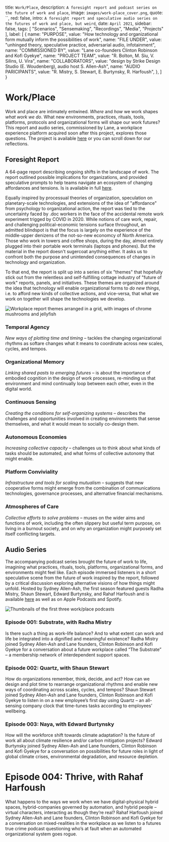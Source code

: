
  title: `Work/Place`,
  description: `A foresight report and podcast series on the future of work and place`,
  image: `images/work-place_cover.png`,
  quote: ``,
  red: false,
  intro: `A foresight report and speculative audio series on the futures of work and place, but weird`,
  date: `April 2021`,
  sidebar: false,
  tags: [
    "Scenarios",
    "Sensemaking",
    "Recordings",
    "Media",
    "Projects"
  ],
  label: [
    {
      name: "PURPOSE",
      value: "How technology and organizational form mutually inform the possibilities of work",
      name: "FILE UNDER",
      value: "unhinged theory, speculative practice, adversarial audio, infotainment",
      name: "COMMISSIONED BY",
      value: "Lane co-founders Clinton Robinson and Kofi Gyekye",
      name: "PROJECT TEAM",
      value: "R. Bolton, M. Siu, V. Silins, U. Vira",
      name: "COLLABORATORS",
      value: "design by Strike Design Studio (E. Woudenberg), audio host S. Allen-Ash",
      name: "AUDIO PARICIPANTS",
      value: "R. Mistry, S. Stewart, E. Burtynsky, R. Harfoush",
    },
  ]
}


# Work/Place

Work and place are intimately entwined. _Where_ and _how_ we work shapes _what work we do_. What new environments, practices, rituals, tools, platforms, protocols and organizational forms will shape our work futures? This report and audio series, commissioned by Lane, a workplace experience platform acquired soon after this project, explores those questions. The project is available [here](https://www.workplace.show/) or you can scroll down for our reflections.

<Label meta={meta} />

## Foresight Report

A 64-page report describing ongoing shifts in the landscape of work. The report outlined possible implications for organizations, and provided speculative prompts to help teams navigate an ecosystem of changing affordances and tensions. Is is available in full [here](https://assets.website-files.com/607494f4196af2355640d3cf/608949256c18731cc5c57c5d_Refactoring-Work-Futures.pdf).

Equally inspired by processual theories of organization, speculation on planetary-scale technologies, and extensions of the idea of "affordance" from psychology to organizational action, the report was tied to the uncertainty faced by .doc workers in the face of the accidental remote work experiment trigged by COVID in 2020. While notions of care work, repair, and challenging political-economic tensions surface throughout, an admitted blindspot is that the focus is largely on the experience of the middle-upper denizens of the not-so-new economcy of North America. Those who work in towers and coffee shops, during the day, almost entirely plugged into their portable work terminals (laptops and phones). But the material in the report doesn't sugercoat anything either. It asks us to confront both the purpose and unintended consequences of changes in technology and organization. 

To that end, the report is split up into a series of six "themes" that hopefully stick out from the relentless and self-fulfilling cottage industry of "future of work" reports, panels, and initiatives. These themes are organized around the idea that technology will enable organizational forms to _do new things_, i.e. to afford new kinds of collective actions, and vice-versa, that what we work on together will shape the technologies we develop.

![Workplace report themes arranged in a grid, with images of chrome mushrooms and jellyfish](images/work-place_themes.png)

### Temporal Agency
_New ways of plotting time and timing_ – tackles the changing organizational rhythms as softare changes what it means to coordinate across new scales, cycles, and
tempos.

### Organizational Memory
_Linking shared pasts to emerging futures_ – is about the importance of embodied cognition in the design of work processes, re-minding us that environment and mind continually loop between each other, even in the digital world.

### Continuous Sensing
_Creating the conditions for self-organizing systems_ – describes the challenges and opportunities involved in creating environments that sense themselves, and what it would mean to socially co-design them.

### Autonomous Economies
_Increasing collective capacity_ – challenges us to think about what kinds of tasks should be automated, and what forms of collective autonomy that might enable.

### Platform Conviviality
_Infrastructure and tools for scaling mutualism_ – suggests that new cooperative forms might emerge from the combination of communications technologies, governance processes, and alternative financial mechanisms.

### Atmospheres of Care 
_Collective efforts to solve problems_ – muses on the wider aims and functions of work, including the often slippery but useful term purpose, on living in a burnout society, and on why an organization might purposely set itself conflicting targets.


## Audio Series

The accompanying podcast series brought the future of work to life, imagining what practices, rituals, tools, platforms, organizational forms, and environments might feel like.  Each episode immersed listeners in a short speculative scene from the future of work inspired by the report, followed by a critical discussion exploring alternative visions of how things might unfold. Hosted by Sydney Allen-Ash, the first season featured guests Radha Mistry, Shaun Stewart, Edward Burtynsky, and Rahaf Harfoush and is available [here](https://www.workplace.show/episodes) as well as on Apple Podcasts and Spotify.

![Thumbnails of the first three work/place podcasts](images/work-place_podcasts.png)

### Episode 001: Substrate, with Radha Mistry
Is there such a thing as work-life balance? And to what extent can work and life be integrated into a dignified and meaningful existence? Radha Mistry joined Sydney Allen-Ash and Lane founders, Clinton Robinson and Kofi Gyekye for a conversation about a future workplace called “The Substrate” – a membership network of interdependent support spaces.

### Episode 002: Quartz, with Shaun Stewart
How do organizations remember, think, decide, and act? How can we design and plot time to rearrange organizational rhythms and enable new ways of coordinating across scales, cycles, and tempos? Shaun Stewart joined Sydney Allen-Ash and Lane founders, Clinton Robinson and Kofi Gyekye to listen in on a new employee’s first day using Quartz – an all-sensing company clock that time-tunes tasks according to employees’ wellbeing.

### Episode 003: Naya, with Edward Burtynsky
How will the workforce shift towards climate adaptation? Is the future of work all about climate resilience and/or carbon mitigation projects? Edward Burtynsky joined Sydney Allen-Ash and Lane founders, Clinton Robinson and Kofi Gyekye for a conversation on possibilities for future roles in light of global climate crises, environmental degradation, and resource depletion.

# Episode 004: Thrive, with Rahaf Harfoush
What happens to the ways we work when we have digital-physical hybrid spaces, hybrid-companies governed by automation, and hybrid people – virtual characters, interacting as though they’re real? Rahaf Harfoush joined Sydney Allen-Ash and Lane founders, Clinton Robinson and Kofi Gyekye for a conversation on mixed-realities in the workplace as we listen to a futures true crime podcast questioning who’s at fault when an automated organizational system goes rogue.


